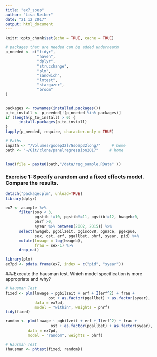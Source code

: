```yaml
---
title: "ex7_soep"
author: "Lisa Reiber"
date: "21 12 2017"
output: html_document
---
```


```r
knitr::opts_chunk$set(echo = TRUE, cache = TRUE)
```

```r
# packages that are needed can be added underneath
p_needed <- c("tidyr",
              "haven",
              "dplyr",
              "strucchange",
              "plm",
              "sandwich",
              "lmtest",
              "stargazer",
              "broom"
)


packages <- rownames(installed.packages())
p_to_install <- p_needed[!(p_needed %in% packages)]
if (length(p_to_install) > 0) {
      install.packages(p_to_install)
}
lapply(p_needed, require, character.only = TRUE)
```

```r
# Paths
inpath <- "/Volumes/gsoep32l/Gsoep32long/"     # home
path <- "~/Git/clone/panelregression2017"     # home


load(file = paste0(path,"/data/reg_sample.RData" ))
```
### Exercise 1: Specify a random and a fixed effects model. Compare the results.
```r
detach("package:plm", unload=TRUE)
library(dplyr)

ex7 <- asample %>% 
      filter(pop < 3, 
             pgstib !=10, pgstib!=11, pgstib!=12, hwageb>0,
             phrf >0,
             syear %>% between(2002, 2015)) %>% 
      select(hwageb, pgbilzeit, pgisco88, pgnace, pgexpue,
             sex, ost, erf, pgallbet, phrf, syear, pid) %>%
      mutate(lnwage = log(hwageb),
             frau = sex-1) %>% 
      drop_na()

library(plm)
ex7pd <- pdata.frame(ex7, index = c("pid", "syear"))


```

###Execute the hausman test. Which model specification is more appropriate and why?

```r
# Hausman Test
fixed <- plm(lnwage ~ pgbilzeit + erf + I(erf^2) + frau + 
                   ost + as.factor(pgallbet) + as.factor(syear),
             data = ex7pd, 
             model = "within", weights = phrf)
tidy(fixed)

random <- plm(lnwage ~ pgbilzeit + erf + I(erf^2) + frau + 
                    ost + as.factor(pgallbet) + as.factor(syear),
          data = ex7pd, 
          model = "random", weights = phrf)

# Hausman Test
(hausman <- phtest(fixed, random))
```

